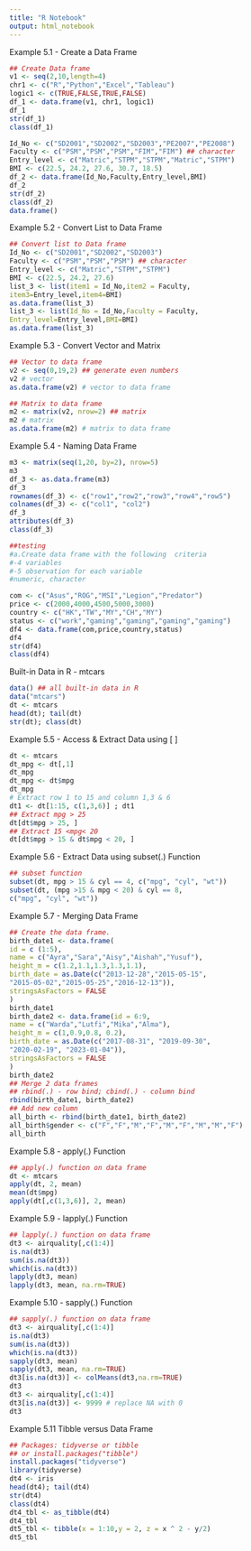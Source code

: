 ---
title: "R Notebook"
output: html_notebook
---
Example 5.1 - Create a Data Frame
```{r}
## Create Data frame
v1 <- seq(2,10,length=4)
chr1 <- c("R","Python","Excel","Tableau")
logic1 <- c(TRUE,FALSE,TRUE,FALSE)
df_1 <- data.frame(v1, chr1, logic1)
df_1
str(df_1)
class(df_1)

Id_No <- c("SD2001","SD2002","SD2003","PE2007","PE2008")
Faculty <- c("PSM","PSM","PSM","FIM","FIM") ## character
Entry_level <- c("Matric","STPM","STPM","Matric","STPM")
BMI <- c(22.5, 24.2, 27.6, 30.7, 18.5)
df_2 <- data.frame(Id_No,Faculty,Entry_level,BMI)
df_2
str(df_2)
class(df_2)
data.frame()

```
Example 5.2 - Convert List to Data Frame
```{r}
## Convert list to Data frame
Id_No <- c("SD2001","SD2002","SD2003")
Faculty <- c("PSM","PSM","PSM") ## character
Entry_level <- c("Matric","STPM","STPM")
BMI <- c(22.5, 24.2, 27.6)
list_3 <- list(item1 = Id_No,item2 = Faculty,
item3=Entry_level,item4=BMI)
as.data.frame(list_3)
list_3 <- list(Id_No = Id_No,Faculty = Faculty,
Entry_level=Entry_level,BMI=BMI)
as.data.frame(list_3)

```
Example 5.3 - Convert Vector and Matrix
```{r}
## Vector to data frame
v2 <- seq(0,19,2) ## generate even numbers
v2 # vector
as.data.frame(v2) # vector to data frame

## Matrix to data frame
m2 <- matrix(v2, nrow=2) ## matrix
m2 # matrix
as.data.frame(m2) # matrix to data frame

```
Example 5.4 - Naming Data Frame
```{r}
m3 <- matrix(seq(1,20, by=2), nrow=5)
m3
df_3 <- as.data.frame(m3)
df_3
rownames(df_3) <- c("row1","row2","row3","row4","row5")
colnames(df_3) <- c("col1", "col2")
df_3
attributes(df_3)
class(df_3)

```
```{r}
##testing
#a.Create data frame with the following  criteria
#-4 variables
#-5 observation for each variable
#numeric, character

com <- c("Asus","ROG","MSI","Legion","Predator")
price <- c(2000,4000,4500,5000,3000)
country <- c("HK","TW","MY","CH","MY")
status <- c("work","gaming","gaming","gaming","gaming")
df4 <- data.frame(com,price,country,status)
df4
str(df4)
class(df4)


```
Built-in Data in R - mtcars
```{r}
data() ## all built-in data in R
data("mtcars")
dt <- mtcars
head(dt); tail(dt)
str(dt); class(dt)
```
Example 5.5 - Access & Extract Data using [ ]
```{r}
dt <- mtcars
dt_mpg <- dt[,1]
dt_mpg
dt_mpg <- dt$mpg
dt_mpg
# Extract row 1 to 15 and column 1,3 & 6
dt1 <- dt[1:15, c(1,3,6)] ; dt1
## Extract mpg > 25
dt[dt$mpg > 25, ]
## Extract 15 <mpg< 20
dt[dt$mpg > 15 & dt$mpg < 20, ]
```
Example 5.6 - Extract Data using subset(.) Function
```{r}
## subset function
subset(dt, mpg > 15 & cyl == 4, c("mpg", "cyl", "wt"))
subset(dt, (mpg >15 & mpg < 20) & cyl == 8,
c("mpg", "cyl", "wt"))
```
Example 5.7 - Merging Data Frame
```{r}
## Create the data frame.
birth_date1 <- data.frame(
id = c (1:5),
name = c("Ayra","Sara","Aisy","Aishah","Yusuf"),
height_m = c(1.2,1.1,1.3,1.3,1.1),
birth_date = as.Date(c("2013-12-28","2015-05-15",
"2015-05-02","2015-05-25","2016-12-13")),
stringsAsFactors = FALSE
)
birth_date1
birth_date2 <- data.frame(id = 6:9,
name = c("Warda","Lutfi","Mika","Alma"),
height_m = c(1,0.9,0.8, 0.2),
birth_date = as.Date(c("2017-08-31", "2019-09-30",
"2020-02-19", "2023-01-04")),
stringsAsFactors = FALSE
)
birth_date2
## Merge 2 data frames
## rbind(.) - row bind; cbind(.) - column bind
rbind(birth_date1, birth_date2)
## Add new column
all_birth <- rbind(birth_date1, birth_date2)
all_birth$gender <- c("F","F","M","F","M","F","M","M","F")
all_birth
```
Example 5.8 - apply(.) Function
```{r}
## apply(.) function on data frame
dt <- mtcars
apply(dt, 2, mean)
mean(dt$mpg)
apply(dt[,c(1,3,6)], 2, mean)

```
Example 5.9 - lapply(.) Function
```{r}
## lapply(.) function on data frame
dt3 <- airquality[,c(1:4)]
is.na(dt3)
sum(is.na(dt3))
which(is.na(dt3))
lapply(dt3, mean)
lapply(dt3, mean, na.rm=TRUE)

```
Example 5.10 - sapply(.) Function
```{r}
## sapply(.) function on data frame
dt3 <- airquality[,c(1:4)]
is.na(dt3)
sum(is.na(dt3))
which(is.na(dt3))
sapply(dt3, mean)
sapply(dt3, mean, na.rm=TRUE)
dt3[is.na(dt3)] <- colMeans(dt3,na.rm=TRUE)
dt3
dt3 <- airquality[,c(1:4)]
dt3[is.na(dt3)] <- 9999 # replace NA with 0
dt3
```
Example 5.11 Tibble versus Data Frame
```{r}
## Packages: tidyverse or tibble
## or install.packages("tibble")
install.packages("tidyverse")
library(tidyverse)
dt4 <- iris
head(dt4); tail(dt4)
str(dt4)
class(dt4)
dt4_tbl <- as_tibble(dt4)
dt4_tbl
dt5_tbl <- tibble(x = 1:10,y = 2, z = x ^ 2 - y/2)
dt5_tbl
```


